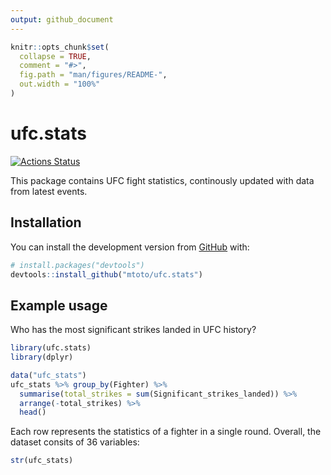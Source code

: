 ```yaml
---
output: github_document
---
```


<!-- README.md is generated from README.Rmd. Please edit that file -->

```r
knitr::opts_chunk$set(
  collapse = TRUE,
  comment = "#>",
  fig.path = "man/figures/README-",
  out.width = "100%"
)
```
# ufc.stats

<!-- badges: start -->
[![Actions Status](https://github.com/{owner}/{repo}/workflows/{workflow_name}/badge.svg)](https://github.com/{owner}/{repo}/actions)
<!-- badges: end -->

This package contains UFC fight statistics, continously updated with data from latest events. 

## Installation

You can install the development version from [GitHub](https://github.com/) with:

``` r
# install.packages("devtools")
devtools::install_github("mtoto/ufc.stats")
```
## Example usage

Who has the most significant strikes landed in UFC history?

```r
library(ufc.stats)
library(dplyr)

data("ufc_stats")
ufc_stats %>% group_by(Fighter) %>%
  summarise(total_strikes = sum(Significant_strikes_landed)) %>%
  arrange(-total_strikes) %>%
  head()
```

Each row represents the statistics of a fighter in a single round. Overall, the dataset consits of 36 variables:

```r
str(ufc_stats)
```

